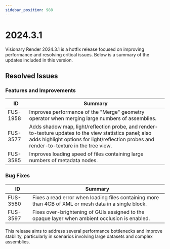 ```yaml
---
sidebar_position: 988
---
```


# 2024.3.1

Visionary Render 2024.3.1 is a hotfix release focused on improving performance and resolving critical issues. Below is a summary of the updates included in this version.

## Resolved Issues

### Features and Improvements

| ID | Summary |
|---|---|
| FUS-1958 | Improves performance of the "Merge" geometry operator when merging large numbers of assemblies. |
| FUS-3577 | Adds shadow map, light/reflection probe, and render-to-texture updates to the view statistics panel; also adds highlight options for light/reflection probes and render-to-texture in the tree view. |
| FUS-3585 | Improves loading speed of files containing large numbers of metadata nodes. |

### Bug Fixes

| ID | Summary |
|---|---|
| FUS-3580 | Fixes a read error when loading files containing more than 4GB of XML or mesh data in a single block. |
| FUS-3597 | Fixes over-brightening of GUIs assigned to the opaque layer when ambient occlusion is enabled. |

This release aims to address several performance bottlenecks and improve stability, particularly in scenarios involving large datasets and complex assemblies.
